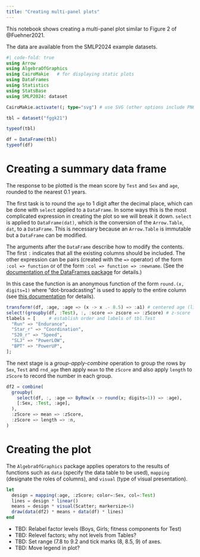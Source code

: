 ```yaml
---
title: "Creating multi-panel plots"
---
```


This notebook shows creating a multi-panel plot similar to Figure 2 of @Fuehner2021.

The data are available from the SMLP2024 example datasets.

```julia
#| code-fold: true
using Arrow
using AlgebraOfGraphics
using CairoMakie   # for displaying static plots
using DataFrames
using Statistics
using StatsBase
using SMLP2024: dataset

CairoMakie.activate!(; type="svg") # use SVG (other options include PNG)
```

```julia
tbl = dataset("fggk21")
```

```julia
typeof(tbl)
```

```julia
df = DataFrame(tbl)
typeof(df)
```

# Creating a summary data frame

The response to be plotted is the mean score by `Test` and `Sex` and `age`, rounded to the nearest 0.1 years.

The first task is to round the `age` to 1 digit after the decimal place, which can be done with `select` applied to a `DataFrame`.
In some ways this is the most complicated expression in creating the plot so we will break it down.
`select` is applied to `DataFrame(dat)`, which is the conversion of the `Arrow.Table`, `dat`, to a `DataFrame`.
This is necessary because an `Arrow.Table` is immutable but a `DataFrame` can be modified.

The arguments after the `DataFrame` describe how to modify the contents.
The first `:` indicates that all the existing columns should be included.
The other expression can be pairs (created with the `=>` operator) of the form `:col => function` or of the form `:col => function => :newname`.
(See the [documentation of the DataFrames package](http://juliadata.github.io/DataFrames.jl/stable/) for details.)

In this case the function is an anonymous function of the form `round.(x, digits=1)` where "dot-broadcasting" is used to apply to the entire column (see [this documentation](https://docs.julialang.org/en/v1/manual/functions/#man-vectorized) for details).

```julia
transform!(df, :age, :age => (x -> x .- 8.5) => :a1) # centered age (linear)
select!(groupby(df, :Test), :, :score => zscore => :zScore) # z-score
tlabels = [     # establish order and labels of tbl.Test
  "Run" => "Endurance",
  "Star_r" => "Coordination",
  "S20_r" => "Speed",
  "SLJ" => "PowerLOW",
  "BPT" => "PowerUP",
];
```

The next stage is a *group-apply-combine* operation to group the rows by `Sex`, `Test` and `rnd_age` then apply `mean` to the `zScore` and also apply `length` to `zScore` to record the number in each group.

```julia
df2 = combine(
  groupby(
    select(df, :, :age => ByRow(x -> round(x; digits=1)) => :age),
    [:Sex, :Test, :age],
  ),
  :zScore => mean => :zScore,
  :zScore => length => :n,
)
```

# Creating the plot

The `AlgebraOfGraphics` package applies operators to the results of functions such as `data` (specify the data table to be used), `mapping` (designate the roles of columns), and `visual` (type of visual presentation).

```julia
let
  design = mapping(:age, :zScore; color=:Sex, col=:Test)
  lines = design * linear()
  means = design * visual(Scatter; markersize=5)
  draw(data(df2) * means + data(df) * lines)
end
```

  - TBD: Relabel factor levels (Boys, Girls; fitness components for Test)
  - TBD: Relevel factors; why not levels from Tables?
  - TBD: Set range (7.8 to 9.2 and tick marks (8, 8.5, 9) of axes.
  - TBD: Move legend in plot?

::: {#refs}
:::
